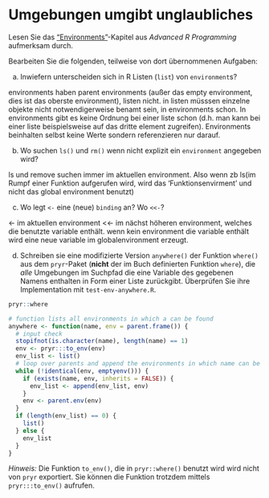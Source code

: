 # Umgebungen umgibt unglaubliches

Lesen Sie das ["Environments"](https://adv-r.hadley.nz/environments.html)-Kapitel aus *Advanced R Programming* aufmerksam durch. 

Bearbeiten Sie die folgenden, teilweise von dort übernommenen Aufgaben:

a) Inwiefern unterscheiden sich in R Listen (`list`) von `environment`s?

environments haben parent environments (außer das empty environment, dies ist das oberste environment), listen nicht.
in listen müsssen einzelne objekte nicht notwendigerweise benamt sein, in environments schon.
In environments gibt es keine Ordnung bei einer liste schon (d.h. man kann bei einer liste beispielsweise auf das dritte element zugreifen).
Environments beinhalten selbst keine Werte sondern referenzieren nur darauf.

b) Wo suchen `ls()` und `rm()` wenn nicht explizit ein `environment` angegeben wird?

ls und remove suchen immer im aktuellen environment. Also wenn zb ls(im Rumpf einer Funktion aufgerufen wird, wird das 'Funktionsenvirment' und nicht das global environment benutzt)

c) Wo legt `<-` eine (neue) `binding` an? Wo `<<-`?

<- im aktuellen environment
<<- im nächst höheren environment, welches die benutzte variable enthält. wenn kein environment die variable enthält wird eine neue variable im globalenvironment erzeugt.

d) Schreiben sie eine modifizierte Version `anywhere()` der Funktion `where()` aus dem `pryr`-Paket (**nicht** der im Buch definierten Funktion `where`), die *alle* Umgebungen im Suchpfad die eine Variable des gegebenen Namens enthalten in Form einer Liste zurückgibt. Überprüfen Sie ihre Implementation mit `test-env-anywhere.R`.

```r
pryr::where
```


```r
# function lists all environments in which a can be found
anywhere <- function(name, env = parent.frame()) {
  # input check
  stopifnot(is.character(name), length(name) == 1)
  env <- pryr:::to_env(env)
  env_list <- list()
  # loop over parents and append the environments in which name can be found
  while (!identical(env, emptyenv())) {
    if (exists(name, env, inherits = FALSE)) {
      env_list <- append(env_list, env)
    }
    env <- parent.env(env)
  }
  if (length(env_list) == 0) {
    list()
  } else {
    env_list
  }
}
```

*Hinweis:* Die Funktion `to_env()`, die in `pryr::where()` benutzt wird wird nicht von `pryr` exportiert. Sie können die Funktion trotzdem mittels `pryr:::to_env()` aufrufen.
